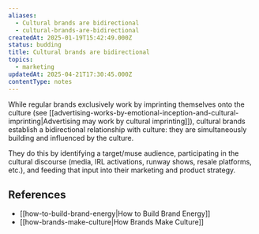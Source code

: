 ```yaml
---
aliases:
  - Cultural brands are bidirectional
  - cultural-brands-are-bidirectional
createdAt: 2025-01-19T15:42:49.000Z
status: budding
title: Cultural brands are bidirectional
topics:
  - marketing
updatedAt: 2025-04-21T17:30:45.000Z
contentType: notes
---
```

While regular brands exclusively work by imprinting themselves onto the culture (see [[advertising-works-by-emotional-inception-and-cultural-imprinting|Advertising may work by cultural imprinting]]), cultural brands establish a bidirectional relationship with culture: they are simultaneously building and influenced by the culture.

They do this by identifying a target/muse audience, participating in the cultural discourse (media, IRL activations, runway shows, resale platforms, etc.), and feeding that input into their marketing and product strategy.

## References

- [[how-to-build-brand-energy|How to Build Brand Energy]]
- [[how-brands-make-culture|How Brands Make Culture]]
